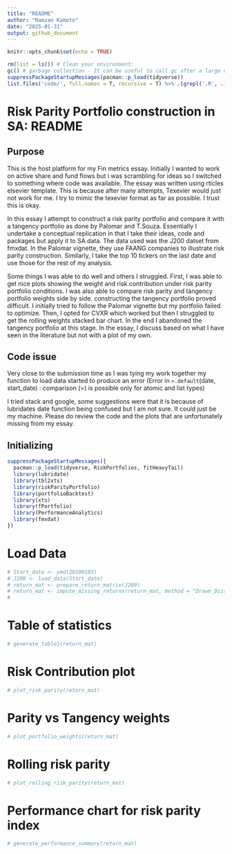 ```yaml
---
title: "README"
author: "Ramzan Kamoto"
date: "2025-01-31"
output: github_document
---
```


```r
knitr::opts_chunk$set(echo = TRUE)
```

```r

rm(list = ls()) # Clean your environment:
gc() # garbage collection - It can be useful to call gc after a large object has been removed, as this may prompt R to return memory to the operating system.
suppressPackageStartupMessages(pacman::p_load(tidyverse))
list.files('code/', full.names = T, recursive = T) %>% .[grepl('.R', .)] %>% as.list() %>% walk(~source(.))
```



# Risk Parity Portfolio construction in SA: README

## Purpose 

This is the host platform for my Fin metrics essay. Initially I wanted to work on active share and fund flows but i was scrambling for ideas so I switched to something where code was available. The essay was written using rticles elsevier template. This is because after many attempts, Texevier would just not work for me. I try to mimic the texevier format as far as possible. I trust this is okay. 

In this essay I attempt to construct a risk parity portfolio and compare it with a tangency portfolio as done by Palomar and T.Souza. Essentially I  undertake a conceptual replication in that I take their ideas, code and packages but apply it to SA data. The data used was the J200 datset from fmxdat. In the Palomar vignette, they use FAANG companies to illustrate risk parity construction. Similarly, I take the top 10 tickers on the last date and use those for the rest of my analysis. 

Some things I was able to do well and others I struggled. First, I was able to get nice plots showing the weight and risk contribution under risk parity portfolio conditions. I was also able to compare risk parity and tangency portfolio weights side by side. constructing the tangency portfolio proved difficult. I initially tried to follow the Palomar vignette but my portfolio failed to optimize. Then, I opted for CVXR which worked but then I struggled to get the rolling weights stacked bar chart. In the end I abandoned the tangency portfolio at this stage. In the essay, I discuss based on what I have seen in the literature but not with a plot of my own. 


## Code issue 

Very close to the submission time as I was tying my work together my function to load data started to produce an error (Error in `>.default`(date, start_date) : 
  comparison (>) is possible only for atomic and list types)

I tried stack and google, some suggestions were that it is because of lubridates date function being confused but I am not sure. It could just be my machine. Please do review the code and the plots that are unfortunately missing from my essay.  
  
## Initializing


```r

suppressPackageStartupMessages({
  pacman::p_load(tidyverse, RiskPortfolios, fitHeavyTail)
  library(lubridate)
  library(tbl2xts)
  library(riskParityPortfolio)
  library(portfolioBacktest)
  library(xts)
  library(fPortfolio)
  library(PerformanceAnalytics)
  library(fmxdat)
})

```
# Load Data 

```r
# Start_date <- ymd(20100103)
# J200 <- load_data(Start_date)
# return_mat <- prepare_return_matrix(J200)
# return_mat <- impute_missing_returns(return_mat, method = "Drawn_Distribution_Collective") %>% tbl_xts()
# 

```


# Table of statistics 

```r
# generate_table1(return_mat)

```

# Risk Contribution plot 

```r
# plot_risk_parity(return_mat)

```

# Parity vs Tangency weights 

```r

# plot_portfolio_weights(return_mat)

```

# Rolling risk parity 

```r
# plot_rolling_risk_parity(return_mat)

```

# Performance chart for risk parity index 

```r
# generate_performance_summary(return_mat)

```

